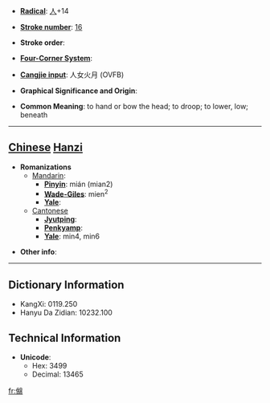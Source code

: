 * '''[[Wiktionary:Chinese radical index| Radical]]''': [[Wiktionary:Chinese radical index 人|人]]+14

* '''[[Wiktionary:Chinese total strokes index|Stroke number]]''': [[Wiktionary:Chinese total strokes index 16|16]]

* '''Stroke order''': 

* '''[[Wiktionary:Chinese four corner index|Four-Corner System]]''': 

* '''[[Wiktionary:Chinese Cangjie index|Cangjie input]]''': 人女火月 (OVFB)

* '''Graphical Significance and Origin''': 

* '''Common Meaning''': to hand or bow the head; to droop; to lower, low; beneath

----

== [[Chinese]] [[Hanzi]] ==

* '''Romanizations'''
** [[Mandarin]]:
*** '''[[Pinyin]]''': mián (mian2)
*** '''[[Wade-Giles]]''': mien<sup>2</sup>
*** '''[[Yale]]''': 
**[[Cantonese]]
***'''[[Jyutping]]''':
***'''[[Penkyamp]]''': 
***'''[[Yale]]''': min4, min6

* '''Other info''': 

----

== Dictionary Information ==

* KangXi: 0119.250
* Hanyu Da Zidian: 10232.100

== Technical Information ==

* '''Unicode''':
** Hex: 3499
** Decimal: 13465
[[fr:㒙]]